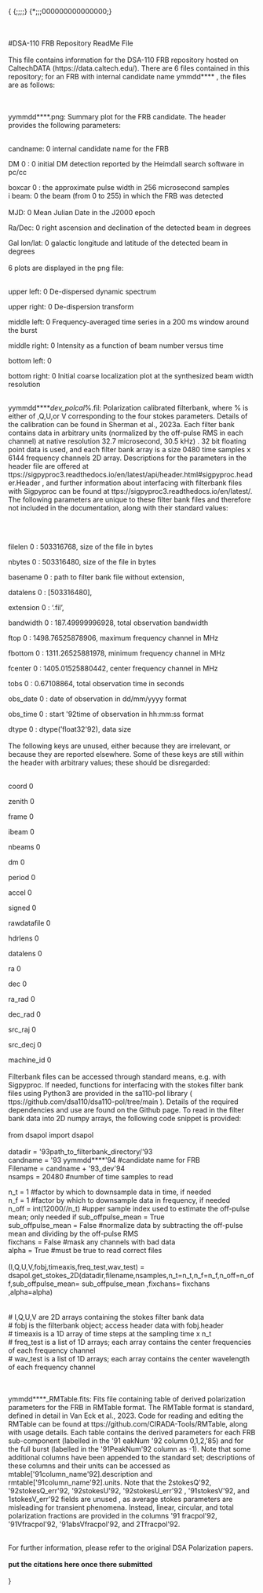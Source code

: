 {\rtf1\ansi\ansicpg1252\cocoartf2639
\cocoatextscaling0\cocoaplatform0{\fonttbl\f0\fmodern\fcharset0 Courier;\f1\fmodern\fcharset0 Courier-Bold;\f2\fmodern\fcharset0 Courier-Oblique;
}
{\colortbl;\red255\green255\blue255;\red0\green0\blue0;\red255\green255\blue255;}
{\*\expandedcolortbl;;\cssrgb\c0\c0\c0;\cssrgb\c100000\c100000\c100000;}
\margl1440\margr1440\vieww14080\viewh17440\viewkind0
\pard\tx720\tx1440\tx2160\tx2880\tx3600\tx4320\tx5040\tx5760\tx6480\tx7200\tx7920\tx8640\pardirnatural\partightenfactor0

\f0\fs26 \cf2 \
\
#DSA-110 FRB Repository ReadMe File\
\
This file contains information for the DSA-110 FRB repository hosted on CaltechDATA (https://data.caltech.edu/). There are 6 files contained in this repository; for an FRB with internal candidate name 
\f1\b yymmdd**** 
\f0\b0 , the files are as follows:\
\
\
\pard\tx720\tx1440\tx2160\tx2880\tx3600\tx4320\tx5040\tx5760\tx6480\tx7200\tx7920\tx8640\pardirnatural\partightenfactor0

\f1\b \cf2 \ul \ulc2 yymmdd****.png: 
\f0\b0 \ulnone Summary plot for the FRB candidate. The header provides the following parameters:\
\
	
\f2\i candname: 
\f0\i0 internal candidate name for the FRB\
	
\f2\i DM
\f0\i0 :
\f2\i  
\f0\i0 initial DM detection reported by the Heimdall search software in pc/cc\
	
\f2\i boxcar
\f0\i0 : the approximate pulse width in 256 microsecond samples\
	i
\f2\i beam: 
\f0\i0 the beam (from 0 to 255) in which the FRB was detected \
\pard\tx720\tx1440\tx2160\tx2880\tx3600\tx4320\tx5040\tx5760\tx6480\tx7200\tx7920\tx8640\pardirnatural\partightenfactor0
\cf2 	
\f2\i MJD: 
\f0\i0 Mean Julian Date in the J2000 epoch\
	
\f2\i Ra/Dec: 
\f0\i0 right ascension and declination of the detected beam in degrees\
	
\f2\i Gal lon/lat: 
\f0\i0 galactic longitude and latitude of the detected beam in degrees\
\
 6 plots are displayed in the png file:\
	\
	
\f2\i upper left: 
\f0\i0 De-dispersed dynamic spectrum\
	
\f2\i upper right: 
\f0\i0 De-dispersion transform\
	
\f2\i middle left: 
\f0\i0 Frequency-averaged time series in a 200 ms window around the burst\
	
\f2\i middle right: 
\f0\i0 Intensity as a function of beam number versus time\
	
\f2\i bottom left: 
\f0\i0 \
	
\f2\i bottom right: 
\f0\i0 Initial coarse localization plot at the synthesized beam width resolution\
\
\pard\tx720\tx1440\tx2160\tx2880\tx3600\tx4320\tx5040\tx5760\tx6480\tx7200\tx7920\tx8640\pardirnatural\partightenfactor0

\f1\b \cf2 \ul \ulc2 yymmdd****_dev_polcal_%.fil:\ulnone  
\f0\b0 Polarization calibrated filterbank, where % is either of 
\f1\b I,Q,U,or V 
\f0\b0 corresponding to the four stokes parameters. Details of the calibration can be found in Sherman et al., 2023a. Each filter bank contains data in arbitrary units (normalized by the off-pulse RMS in each channel) at native resolution 
\f1\b (32.7 microsecond, 30.5 kHz)
\f0\b0 . 32 bit floating point data is used, and each filter bank array is a size 
\f1\b 20480 time samples x 6144 frequency channels
\f0\b0  2D array. Descriptions for the parameters in the header file are offered at 
\f1\b https://sigpyproc3.readthedocs.io/en/latest/api/header.html#sigpyproc.header.Header
\f0\b0 , and further information about interfacing with filterbank files with Sigpyproc can be found at 
\f1\b https://sigpyproc3.readthedocs.io/en/latest/.
\f0\b0  The following parameters are unique to these filter bank files and therefore not included in the documentation, along with their standard values:
\f1\b \
\pard\tx720\tx1440\tx2160\tx2880\tx3600\tx4320\tx5040\tx5760\tx6480\tx7200\tx7920\tx8640\pardirnatural\partightenfactor0

\f0\b0 \cf2 \
\pard\pardeftab720\partightenfactor0
\cf2 \cb3 \expnd0\expndtw0\kerning0
\outl0\strokewidth0 \strokec2 \
	
\f2\i filelen
\f0\i0 : 503316768, size of the file in bytes\
 	
\f2\i nbytes
\f0\i0 : 503316480, size of the file in bytes\
 	
\f2\i basename
\f0\i0 : path to filter bank file without extension,\
 	
\f2\i datalens
\f0\i0 : [503316480],\
 	
\f2\i extension
\f0\i0 : '.fil',\
 	
\f2\i bandwidth
\f0\i0 : 187.49999996928, total observation bandwidth \
 	
\f2\i ftop
\f0\i0 : 1498.76525878906, maximum frequency channel in MHz\
 	
\f2\i fbottom
\f0\i0 : 1311.26525881978, minimum frequency channel in MHz\
 	
\f2\i fcenter
\f0\i0 : 1405.01525880442, center frequency channel in MHz\
 	
\f2\i tobs
\f0\i0 : 0.67108864, total observation time in seconds\
 	
\f2\i obs_date
\f0\i0 : date of observation in dd/mm/yyyy format\
 	
\f2\i obs_time
\f0\i0 : start \'92time of observation in hh:mm:ss format \
	
\f2\i dtype
\f0\i0 : dtype('float32\'92), data size\
\
The following keys are unused, either because they are irrelevant, or because they are reported elsewhere. Some of these keys are still within the header with arbitrary values; these should be disregarded:\
\
	
\f2\i coord
\f0\i0 \
	
\f2\i zenith
\f0\i0 \
	
\f2\i frame
\f0\i0 \
	
\f2\i ibeam
\f0\i0 \
	
\f2\i nbeams
\f0\i0 \
	
\f2\i dm
\f0\i0 \
	
\f2\i period
\f0\i0 \
	
\f2\i accel
\f0\i0 \
	
\f2\i signed
\f0\i0 \
	
\f2\i rawdatafile
\f0\i0 \
	
\f2\i hdrlens
\f0\i0 \
	
\f2\i datalens
\f0\i0 \
	
\f2\i ra
\f0\i0 \
	
\f2\i dec
\f0\i0 \
	
\f2\i ra_rad
\f0\i0 \
	
\f2\i dec_rad
\f0\i0 \
	
\f2\i src_raj
\f0\i0 \
	
\f2\i src_decj
\f0\i0 \
	
\f2\i machine_id
\f0\i0 \
\
Filterbank files can be accessed through standard means, e.g. with Sigpyproc. If needed, functions for interfacing with the stokes filter bank files using Python3 are provided in the 
\f1\b dsa110-pol 
\f0\b0 library (
\f1\b https://github.com/dsa110/dsa110-pol/tree/main
\f0\b0 ). Details of the required dependencies and use are found on the Github page. To read in the filter bank data into 2D numpy arrays, the following code snippet is provided:\
\
from dsapol import dsapol\
\
datadir = \'93path_to_filterbank_directory/\'93\
candname = \'93
\f1\b \cb1 \kerning1\expnd0\expndtw0 \outl0\strokewidth0 yymmdd****\'94 #candidate name for FRB\
Filename = candname + \'93_dev\'94\
nsamps = 20480 #number of time samples to read\

\f0\b0 \cb3 \expnd0\expndtw0\kerning0
\outl0\strokewidth0 \strokec2 n_t = 1 #factor by which to downsample data in time, if needed\
n_f = 1 #factor by which to downsample data in frequency, if needed\
n_off = int(12000//n_t) #upper sample index used to estimate the off-pulse mean; only needed if sub_offpulse_mean = True\
sub_offpulse_mean = False #normalize data by subtracting the off-pulse mean and dividing by the off-pulse RMS \
fixchans = False #mask any channels with bad data\
alpha = True #must be true to read correct files\
\
(I,Q,U,V,fobj,timeaxis,freq_test,wav_test) = dsapol.get_stokes_2D(datadir,filename,nsamples,n_t=n_t,n_f=n_f,n_off=n_off,sub_offpulse_mean= \cb3 \outl0\strokewidth0 sub_offpulse_mean\cb3 \outl0\strokewidth0 \strokec2 ,fixchans= \cb3 \outl0\strokewidth0 fixchans\cb3 \outl0\strokewidth0 \strokec2 ,alpha=alpha)\
\
\
# I,Q,U,V are 2D arrays containing the stokes filter bank data\
# fobj is the filterbank object; access header data with fobj.header\
# timeaxis is a 1D array of time steps at the sampling time x n_t\
# freq_test is a list of 1D arrays; each array contains the center frequencies of each frequency channel\
# wav_test \cb3 \outl0\strokewidth0 is a list of 1D arrays; each array contains the center wavelength of each frequency channel\cb3 \outl0\strokewidth0 \strokec2 \
\
\

\f1\b \ul yymmdd****_RMTable.fits\ulnone : 
\f0\b0 Fits file containing table of derived polarization parameters for the FRB in RMTable format. The RMTable format is standard, defined in detail in Van Eck et al., 2023. Code for reading and editing the RMTable can be found at 
\f1\b https://github.com/CIRADA-Tools/RMTable, 
\f0\b0 along with usage details. Each table contains the derived parameters for each FRB sub-component (labelled in the \'91
\f1\b PeakNum
\f0\b0 \'92 column 0,1,2,\'85) and for the full burst (labelled in the \'91PeakNum\'92 column as -1). Note that some additional columns have been appended to the standard set; descriptions of these columns and their units can be accessed as 
\f1\b rmtable[\'91column_name\'92].description
\f0\b0  and 
\f1\b \cb3 \outl0\strokewidth0 rmtable[\'91column_name\'92].units. 
\f0\b0 Note that the 
\f1\b \'92stokesQ\'92, \'92stokesQ_err\'92, \cf2 \'92stokesU\'92, \'92stokesU_err\'92\cf2 , \'91stokesV\'92, 
\f0\b0 and 
\f1\b \'91stokesV_err\'92 
\f0\b0 fields are unused , as average stokes parameters are misleading for transient phenomena. Instead, linear, circular, and total polarization fractions are provided in the columns \'91
\f1\b Lfracpol\'92, \'91Vfracpol\'92, \'91absVfracpol\'92, 
\f0\b0 and
\f1\b  \'92Tfracpol\'92.\
\

\f0\b0 For further information, please refer to the original DSA Polarization papers. \
\
**put the citations here once there submitted**
\fs28 \cf0 \cb3 \outl0\strokewidth0 \strokec2 \
\
}